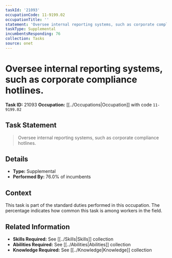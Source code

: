 ```yaml
---
taskId: '21093'
occupationCode: 11-9199.02
occupationTitle: ''
statement: 'Oversee internal reporting systems, such as corporate compliance hotlines.'
taskType: Supplemental
incumbentsResponding: 76
collection: Tasks
source: onet
---
```

# Oversee internal reporting systems, such as corporate compliance hotlines.

**Task ID:** 21093
**Occupation:** [[../Occupations|Occupation]] with code `11-9199.02`

## Task Statement

> Oversee internal reporting systems, such as corporate compliance hotlines.

## Details

- **Type:** Supplemental
- **Performed By:** 76.0% of incumbents

## Context

This task is part of the standard duties performed in this occupation. The percentage indicates how common this task is among workers in the field.

## Related Information

- **Skills Required:** See [[../Skills|Skills]] collection
- **Abilities Required:** See [[../Abilities|Abilities]] collection
- **Knowledge Required:** See [[../Knowledge|Knowledge]] collection
